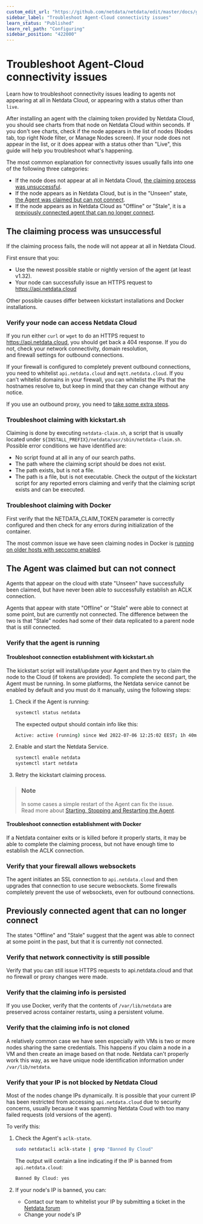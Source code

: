```yaml
---
custom_edit_url: "https://github.com/netdata/netdata/edit/master/docs/guides/troubleshoot/troubleshooting-agent-with-cloud-connection.md"
sidebar_label: "Troubleshoot Agent-Cloud connectivity issues"
learn_status: "Published"
learn_rel_path: "Configuring"
sidebar_position: "422000"
---
```

# Troubleshoot Agent-Cloud connectivity issues

Learn how to troubleshoot connectivity issues leading to agents not appearing at all in Netdata Cloud, or 
appearing with a status other than `live`.

After installing an agent with the claiming token provided by Netdata Cloud, you should see charts from that node on 
Netdata Cloud within seconds. If you don't see charts, check if the node appears in the list of nodes 
(Nodes tab, top right Node filter, or Manage Nodes screen). If your node does not appear in the list, or it does appear with a status other than "Live", this guide will help you troubleshoot what's happening.

 The most common explanation for connectivity issues usually falls into one of the following three categories:

- If the node does not appear at all in Netdata Cloud, [the claiming process was unsuccessful](#the-claiming-process-was-unsuccessful). 
- If the node appears as in Netdata Cloud, but is in the "Unseen" state, [the Agent was claimed but can not connect](#the-agent-was-claimed-but-can-not-connect).
- If the node appears as in Netdata Cloud as "Offline" or "Stale", it is a [previously connected agent that can no longer connect](#previously-connected-agent-that-can-no-longer-connect).

## The claiming process was unsuccessful

If the claiming process fails, the node will not appear at all in Netdata Cloud. 

First ensure that you:
- Use the newest possible stable or nightly version of the agent (at least v1.32).
- Your node can successfully issue an HTTPS request to https://api.netdata.cloud 

Other possible causes differ between kickstart installations and Docker installations. 

### Verify your node can access Netdata Cloud

If you run either `curl` or `wget` to do an HTTPS request to https://api.netdata.cloud, you should get 
back a 404 response. If you do not, check your network connectivity, domain resolution,  
and firewall settings for outbound connections. 

If your firewall is configured to completely prevent outbound connections, you need to whitelist `api.netdata.cloud` and `mqtt.netdata.cloud`.  If you can't whitelist domains in your firewall, you can whitelist the IPs that the hostnames resolve to, but keep in mind that they can change without any notice.

If you use an outbound proxy, you need to [take some extra steps]( https://github.com/netdata/netdata/blob/master/claim/README.md#connect-through-a-proxy).

### Troubleshoot claiming with kickstart.sh

Claiming is done by executing `netdata-claim.sh`, a script that is usually located under `${INSTALL_PREFIX}/netdata/usr/sbin/netdata-claim.sh`. Possible error conditions we have identified are:
- No script found at all in any of our search paths.
- The path where the claiming script should be does not exist.
- The path exists, but is not a file.
- The path is a file, but is not executable.
Check the output of the kickstart script for any reported errors claiming and verify that the claiming script exists 
and can be executed. 

### Troubleshoot claiming with Docker

First verify that the NETDATA_CLAIM_TOKEN parameter is correctly configured and then check for any errors during
initialization of the container. 

The most common issue we have seen claiming nodes in Docker is [running on older hosts with seccomp enabled](/docs/configuring/connect-agent-to-cloud#known-issues-on-older-hosts-with-seccomp-enabled).

## The Agent was claimed but can not connect

Agents that appear on the cloud with state "Unseen" have successfully been claimed, but have never
been able to successfully establish an ACLK connection. 

Agents that appear with state "Offline" or "Stale" were able to connect at some point, but are currently not
connected. The difference between the two is that "Stale" nodes had some of their data replicated to a 
parent node that is still connected. 

### Verify that the agent is running

#### Troubleshoot connection establishment with kickstart.sh

The kickstart script will install/update your Agent and then try to claim the node to the Cloud 
(if tokens are provided). To complete the second part, the Agent must be running. In some platforms, 
the Netdata service cannot be enabled by default and you must do it manually, using the following steps:

1. Check if the Agent is running:

    ```bash
    systemctl status netdata
    ```

    The expected output should contain info like this:

    ```bash
    Active: active (running) since Wed 2022-07-06 12:25:02 EEST; 1h 40min ago
    ```

2. Enable and start the Netdata Service.

    ```bash
    systemctl enable netdata
    systemctl start netdata
    ```

3. Retry the kickstart claiming process.

> ### Note
>
> In some cases a simple restart of the Agent can fix the issue.  
> Read more about [Starting, Stopping and Restarting the Agent](/docs/maintaining/starting-and-stopping-netdata-agents).

#### Troubleshoot connection establishment with Docker

If a Netdata container exits or is killed before it properly starts, it may be able to complete the claiming
process, but not have enough time to establish the ACLK connection. 

### Verify that your firewall allows websockets

The agent initiates an SSL connection to `api.netdata.cloud` and then upgrades that connection to use secure 
websockets. Some firewalls completely prevent the use of websockets, even for outbound connections.

## Previously connected agent that can no longer connect

The states "Offline" and "Stale" suggest that the agent was able to connect at some point in the past, but
that it is currently not connected.

### Verify that network connectivity is still possible

Verify that you can still issue HTTPS requests to api.netdata.cloud and that no firewall or proxy changes were made. 

### Verify that the claiming info is persisted

If you use Docker, verify that the contents of `/var/lib/netdata` are preserved across container restarts, using a persistent volume. 

### Verify that the claiming info is not cloned

A relatively common case we have seen especially with VMs is two or more nodes sharing the same credentials. 
This happens if you claim a node in a VM and then create an image based on that node. Netdata can't properly
work this way, as we have unique node identification information under `/var/lib/netdata`.

### Verify that your IP is not blocked by Netdata Cloud

Most of the nodes change IPs dynamically. It is possible that your current IP has been restricted from accessing `api.netdata.cloud` due to security concerns, usually because it was spamming Netdata Coud with too many
failed requests (old versions of the agent).

To verify this:

1. Check the Agent's `aclk-state`.

    ```bash
    sudo netdatacli aclk-state | grep "Banned By Cloud"
    ```

    The output will contain a line indicating if the IP is banned from `api.netdata.cloud`:

    ```bash
    Banned By Cloud: yes
    ```

2. If your node's IP is banned, you can:

    - Contact our team to whitelist your IP by submitting a ticket in the [Netdata forum](https://community.netdata.cloud/)
    - Change your node's IP
